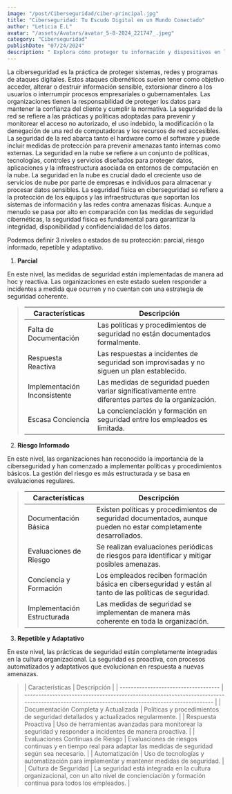 ```yaml
---
image: "/post/Ciberseguridad/ciber-principal.jpg"
title: "Ciberseguridad: Tu Escudo Digital en un Mundo Conectado"
author: "Leticia E.L"
avatar: "/assets/Avatars/avatar_5-8-2024_221747_.jpeg"
category: "Ciberseguridad"
publishDate: "07/24/2024"
description: " Explora cómo proteger tu información y dispositivos en la era digital, aprendiendo sobre amenazas cibernéticas, técnicas de defensa, y las mejores prácticas para mantenerte seguro en línea."
---
```


<ImageMDX src="/post/Ciberseguridad/ciber1.jpg" alt="Ciberseguridad" width={800} height={400} />

<Parrafo>
  La ciberseguridad es la práctica de proteger sistemas, redes y programas de ataques digitales. Estos ataques cibernéticos suelen
  tener como objetivo acceder, alterar o destruir información sensible, extorsionar dinero a los usuarios o interrumpir procesos
  empresariales o gubernamentales. Las organizaciones tienen la responsabilidad de proteger los datos para mantener la confianza
  del cliente y cumplir la normativa.
</Parrafo>

<ImageMDX src="/post/Ciberseguridad/ciber2.jpg" alt="ciberseguridad" width={800} height={400} />
<Parrafo>
  La seguridad de la red se refiere a las prácticas y políticas adoptadas para prevenir y monitorear el acceso no autorizado, el
  uso indebido, la modificación o la denegación de una red de computadoras y los recursos de red accesibles. La seguridad de la
  red abarca tanto el hardware como el software y puede incluir medidas de protección para prevenir amenazas tanto internas como
  externas.
</Parrafo>

<ImageMDX src="/post/Ciberseguridad/ciber3.jpg" alt="ciberseguridad" width={800} height={400} />
<Parrafo>
  La seguridad en la nube se refiere a un conjunto de políticas, tecnologías, controles y servicios diseñados para proteger datos,
  aplicaciones y la infraestructura asociada en entornos de computación en la nube. La seguridad en la nube es crucial dado el
  creciente uso de servicios de nube por parte de empresas e individuos para almacenar y procesar datos sensibles.
</Parrafo>

<Parrafo>
La seguridad física en ciberseguridad se refiere a la protección de los equipos y las infraestructuras que soportan los sistemas de información y las redes contra amenazas físicas. Aunque a menudo se pasa por alto en comparación con las medidas de seguridad cibernéticas, la seguridad física es fundamental para garantizar la integridad, disponibilidad y confidencialidad de los datos.

</Parrafo>

<Divider />

<ImageMDX src="/post/Ciberseguridad/ciber4.jpeg" alt="ciberseguridad" width={800} height={400} />

<Parrafo>Podemos definir 3 niveles o estados de su protección: parcial, riesgo informado, repetible y adaptativo.</Parrafo>

1. **Parcial**

En este nivel, las medidas de seguridad están implementadas de manera ad hoc y reactiva. Las organizaciones en este estado suelen responder a incidentes a medida que ocurren y no cuentan con una estrategia de seguridad coherente.

<BlockQuote>

| Características              | Descripción                                                                                           |
| ---------------------------- | ----------------------------------------------------------------------------------------------------- |
| Falta de Documentación       | Las políticas y procedimientos de seguridad no están documentados formalmente.                        |
| Respuesta Reactiva           | Las respuestas a incidentes de seguridad son improvisadas y no siguen un plan establecido.            |
| Implementación Inconsistente | Las medidas de seguridad pueden variar significativamente entre diferentes partes de la organización. |
| Escasa Conciencia            | La concienciación y formación en seguridad entre los empleados es limitada.                           |

</BlockQuote>

2. **Riesgo Informado**

En este nivel, las organizaciones han reconocido la importancia de la ciberseguridad y han comenzado a implementar políticas y procedimientos básicos. La gestión del riesgo es más estructurada y se basa en evaluaciones regulares.

<BlockQuote>

| Características             | Descripción                                                                                                       |
| --------------------------- | ----------------------------------------------------------------------------------------------------------------- |
| Documentación Básica        | Existen políticas y procedimientos de seguridad documentados, aunque pueden no estar completamente desarrollados. |
| Evaluaciones de Riesgo      | Se realizan evaluaciones periódicas de riesgos para identificar y mitigar posibles amenazas.                      |
| Conciencia y Formación      | Los empleados reciben formación básica en ciberseguridad y están al tanto de las políticas de seguridad.          |
| Implementación Estructurada | Las medidas de seguridad se implementan de manera más coherente en toda la organización.                          |

</BlockQuote>

3. **Repetible y Adaptativo**

En este nivel, las prácticas de seguridad están completamente integradas en la cultura organizacional. La seguridad es proactiva, con procesos automatizados y adaptativos que evolucionan en respuesta a nuevas amenazas.

<BlockQuote>
| Características                      | Descripción                                                                                                                                  |
| ------------------------------------ | -------------------------------------------------------------------------------------------------------------------------------------------- |
| Documentación Completa y Actualizada | Políticas y procedimientos de seguridad detallados y actualizados regularmente.                                                              |
| Respuesta Proactiva                  | Uso de herramientas avanzadas para monitorear la seguridad y responder a incidentes de manera proactiva.                                     |
| Evaluaciones Continuas de Riesgo     | Evaluaciones de riesgos continuas y en tiempo real para adaptar las medidas de seguridad según sea necesario.                                |
| Automatización                       | Uso de tecnologías y automatización para implementar y mantener medidas de seguridad.                                                        |
| Cultura de Seguridad                 | La seguridad está integrada en la cultura organizacional, con un alto nivel de concienciación y formación continua para todos los empleados. |

</BlockQuote>

<ImageMDX src="/post/Ciberseguridad/ciber5.jpg" alt="ciberseguridad" width={800} height={400} />
